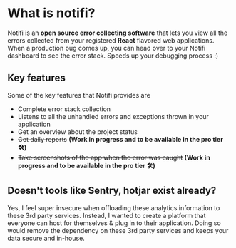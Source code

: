 # What is notifi?

Notifi is an **open source error collecting software** that lets you view all the errors collected from your registered **React** flavored web applications. When a production bug comes up, you can head over to your Notifi dashboard to see the error stack. Speeds up your debugging process :)

## Key features

Some of the key features that Notifi provides are

- Complete error stack collection
- Listens to all the unhandled errors and exceptions thrown in your application
- Get an overview about the project status
- ~~Get daily reports~~ **(Work in progress and to be available in the pro tier 🛠️)**
- ~~Take screenshots of the app when the error was caught~~ **(Work in progress and to be available in the pro tier 🛠️)**

## Doesn't tools like **Sentry**, **hotjar** exist already?

Yes, I feel super insecure when offloading these analytics information to these 3rd party services. Instead, I wanted to create a platform that everyone can host for themselves & plug in to their application. Doing so would remove the dependency on these 3rd party services and keeps your data secure and in-house.
